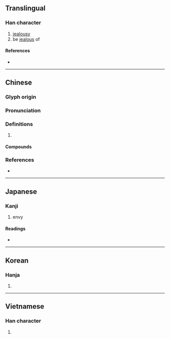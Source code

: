 {{character info/new}}
==Translingual==

===Han character===
{{Han char|rn=38|rad=女|as=10|sn=13|four=40434|canj=VKOK|ids=⿰女疾}}

# [[jealousy]]
# be [[jealous]] of

====References====
* {{Han ref|kx=0269.020|dkj=06611|dj=0536.150|hdz=21073.010|uh=5AC9|ud=23241|bh=B6FA|bd=46842}}

----

==Chinese==
{{zh-forms}}

===Glyph origin===
{{Han etym}}

===Pronunciation===
{{zh-pron
|m=jí
|c=zat6,zaat6
|mn=chi̍t/tw,xm:che̍k
|mn_note=chi̍t - literary; che̍k - vernacular
|mc=y
|oc=y
|cat=
}}

===Definitions===
{{zh-hanzi}}

# {{rfdef|zh}}

====Compounds====
{{zh-der|嫉惡若仇|嫉恨|妒嫉|忿世嫉俗|媢嫉|妒賢嫉能|嫉賢|嫉惡如仇|嫉惡好善|嫉妒|好善嫉惡|嫉賢妒能|忿世嫉邪|嫉惡|憤世嫉邪|深惡痛嫉|憤世嫉俗|矜名嫉能|憤嫉}}

===References===
* {{R:yue:mfccd}}

----

==Japanese==

===Kanji===
{{ja-kanji|grade=|rs=女10}}

# envy

====Readings====
* {{ja-readings|on=[[しつ]] (shitsu)|kun=[[ねたむ]] (netamu), [[にくむ]] (nikumu)}}

----

==Korean==

===Hanja===
{{ko-hanja|hangeul=질|rv=jil|mr=chil}}

# {{defn|lang=ko|sort=女10}}

----

==Vietnamese==

===Han character===
{{vi-hantu|[[tật]]|rs=女10}}

# {{defn|lang=vi|sort=女10}}